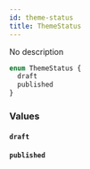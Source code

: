 ```yaml
---
id: theme-status
title: ThemeStatus
---
```


No description

```graphql
enum ThemeStatus {
  draft
  published
}
```

### Values

#### `draft`

#### `published`
